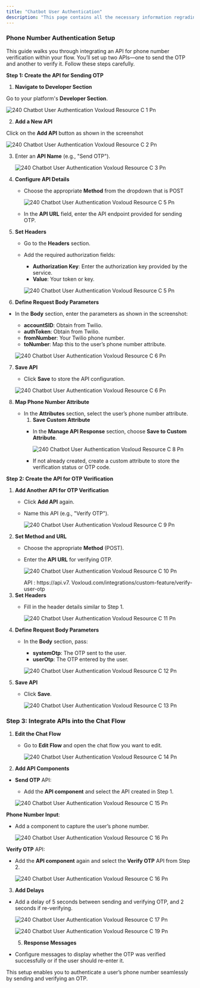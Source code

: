 ```yaml
---
title: "Chatbot User Authentication"
description: "This page contains all the necessary information regrading how you can authenticate users which are coming to your chatbot."
---
```


### **Phone Number Authentication Setup**

This guide walks you through integrating an API for phone number verification within your flow. You’ll set up two APIs—one to send the OTP and another to verify it. Follow these steps carefully.

**Step 1: Create the API for Sending OTP**

1. **Navigate to Developer Section**

Go to your platform's **Developer Section**.

![240 Chatbot User Authentication  Voxloud Resource C 1 Pn](/images/platform-guidelines-training/chatbot-user-authentication/240.chatbot_user_authentication__Voxloud_resource_c-1.png)

2. **Add a New API**

Click on the **Add API** button as shown in the screenshot

![240 Chatbot User Authentication  Voxloud Resource C 2 Pn](/images/platform-guidelines-training/chatbot-user-authentication/240.chatbot_user_authentication__Voxloud_resource_c-2.png)

3. Enter an **API Name** (e.g., "Send OTP").

   ![240 Chatbot User Authentication  Voxloud Resource C 3 Pn](/images/platform-guidelines-training/chatbot-user-authentication/240.chatbot_user_authentication__Voxloud_resource_c-3.png)
4. **Configure API Details**
   - Choose the appropriate **Method** from the dropdown that is POST

     ![240 Chatbot User Authentication  Voxloud Resource C 5 Pn](/images/platform-guidelines-training/chatbot-user-authentication/240.chatbot_user_authentication__Voxloud_resource_c-4.png)
   - In the **API URL** field, enter the API endpoint provided for sending OTP.
5. **Set Headers**
   - Go to the **Headers** section.
   - Add the required authorization fields:
     - **Authorization Key**: Enter the authorization key provided by the service.
     - **Value**: Your token or key.

     ![240 Chatbot User Authentication  Voxloud Resource C 5 Pn](/images/platform-guidelines-training/chatbot-user-authentication/240.chatbot_user_authentication__Voxloud_resource_c-5.png)
6. **Define Request Body Parameters**

- In the **Body** section, enter the parameters as shown in the screenshot:
  - **accountSID**: Obtain from Twilio.
  - **authToken**: Obtain from Twilio.
  - **fromNumber**: Your Twilio phone number.
  - **toNumber**: Map this to the user’s phone number attribute.

  ![240 Chatbot User Authentication  Voxloud Resource C 6 Pn](/images/platform-guidelines-training/chatbot-user-authentication/240.chatbot_user_authentication__Voxloud_resource_c-6.png)

7. **Save API**
   - Click **Save** to store the API configuration.

   ![240 Chatbot User Authentication  Voxloud Resource C 6 Pn](/images/platform-guidelines-training/chatbot-user-authentication/240.chatbot_user_authentication__Voxloud_resource_c-7.png)
8. **Map Phone Number Attribute**
   - In the **Attributes** section, select the user’s phone number attribute.
     1. **Save Custom Attribute**
     - In the **Manage API Response** section, choose **Save to Custom Attribute**.

       ![240 Chatbot User Authentication  Voxloud Resource C 8 Pn](/images/platform-guidelines-training/chatbot-user-authentication/240.chatbot_user_authentication__Voxloud_resource_c-8.png)
     - If not already created, create a custom attribute to store the verification status or OTP code.

**Step 2: Create the API for OTP Verification**

1. **Add Another API for OTP Verification**
   - Click **Add API** again.
   - Name this API (e.g., "Verify OTP").

     ![240 Chatbot User Authentication  Voxloud Resource C 9 Pn](/images/platform-guidelines-training/chatbot-user-authentication/240.chatbot_user_authentication__Voxloud_resource_c-9.png)
2. **Set Method and URL**
   - Choose the appropriate **Method** (POST).
   - Enter the **API URL** for verifying OTP.

     ![240 Chatbot User Authentication  Voxloud Resource C 10 Pn](/images/platform-guidelines-training/chatbot-user-authentication/240.chatbot_user_authentication__Voxloud_resource_c-10.png)

     <Info>
       API : https://api.v7. Voxloud.com/integrations/custom-feature/verify-user-otp
     </Info>
3. **Set Headers**
   - Fill in the  header details similar to Step 1.

     ![240 Chatbot User Authentication  Voxloud Resource C 11 Pn](/images/platform-guidelines-training/chatbot-user-authentication/240.chatbot_user_authentication__Voxloud_resource_c-11.png)
4. **Define Request Body Parameters**
   - In the **Body** section, pass:
     - **systemOtp**: The OTP sent to the user.
     - **userOtp**: The OTP entered by the user.

     ![240 Chatbot User Authentication  Voxloud Resource C 12 Pn](/images/platform-guidelines-training/chatbot-user-authentication/240.chatbot_user_authentication__Voxloud_resource_c-12.png)
5. **Save API**
   - Click **Save**.

     ![240 Chatbot User Authentication  Voxloud Resource C 13 Pn](/images/platform-guidelines-training/chatbot-user-authentication/240.chatbot_user_authentication__Voxloud_resource_c-13.png)

### **Step 3: Integrate APIs into the Chat Flow**

1. **Edit the Chat Flow**
   - Go to **Edit Flow** and open the chat flow you want to edit.

     ![240 Chatbot User Authentication  Voxloud Resource C 14 Pn](/images/platform-guidelines-training/chatbot-user-authentication/240.chatbot_user_authentication__Voxloud_resource_c-14.png)
2. **Add API Components**

- **Send OTP** API:
  - Add the **API component** and select the  API created in Step 1.

  ![240 Chatbot User Authentication  Voxloud Resource C 15 Pn](/images/platform-guidelines-training/chatbot-user-authentication/240.chatbot_user_authentication__Voxloud_resource_c-15.png)

**Phone Number Input**:

- Add a component to capture the user’s phone number.

  ![240 Chatbot User Authentication  Voxloud Resource C 16 Pn](/images/platform-guidelines-training/chatbot-user-authentication/240.chatbot_user_authentication__Voxloud_resource_c-16.png)

**Verify OTP** API:

- Add the **API component** again and select the **Verify OTP** API from Step 2.

  ![240 Chatbot User Authentication  Voxloud Resource C 16 Pn](/images/platform-guidelines-training/chatbot-user-authentication/240.chatbot_user_authentication__Voxloud_resource_c-17.png)

3. **Add Delays**

- Add a delay of 5 seconds between sending and verifying OTP, and 2 seconds if re-verifying.

  ![240 Chatbot User Authentication  Voxloud Resource C 17 Pn](/images/platform-guidelines-training/chatbot-user-authentication/240.chatbot_user_authentication__Voxloud_resource_c-18.png)

  ![240 Chatbot User Authentication  Voxloud Resource C 19 Pn](/images/platform-guidelines-training/chatbot-user-authentication/240.chatbot_user_authentication__Voxloud_resource_c-19.png)

  
  5. **Response Messages**
- Configure messages to display whether the OTP was verified successfully or if the user should re-enter it.

This setup enables you to authenticate a user’s phone number seamlessly by sending and verifying an OTP.